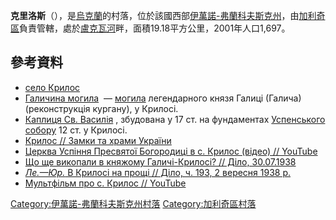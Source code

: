 {{coord|49|5|18|N|24|41|19|E|scale:30000|display=title}}

'''克里洛斯'''（{{lang-uk|Крилос}}），是[[烏克蘭|烏克蘭]]的村落，位於該國西部[[伊萬諾-弗蘭科夫斯克州|伊萬諾-弗蘭科夫斯克州]]，由[[加利奇區_(烏克蘭)|加利奇區]]負責管轄，處於[[盧克瓦河|盧克瓦河]]畔，面積19.18平方公里，2001年人口1,697。

==參考資料==
*[http://gska2.rada.gov.ua/pls/z7502/A005?rdat1=04.07.2010&rf7571=13365 село Крилос]{{dead link|date=2017年11月 |bot=InternetArchiveBot |fix-attempted=yes }}
* [http://ua.vlasenko.net/krylos/pb070359.jpg Галичина могила] {{Wayback|url=http://ua.vlasenko.net/krylos/pb070359.jpg |date=20160304025643 }} — [[могила|могила]] легендарного князя Галиці (Галича)(реконструкція кургану), у Крилосі.
* [http://ua.vlasenko.net/krylos/pb070361.jpg Каплиця Св. Василія] {{Wayback|url=http://ua.vlasenko.net/krylos/pb070361.jpg |date=20160303233827 }}, збудована у 17 ст. на фундаментах [[Успенський_собор_(Галич)|Успенського собору]] 12 ст. у Крилосі.
* [http://www.castles.com.ua/?kry Крилос // Замки та храми України] {{Wayback|url=http://www.castles.com.ua/?kry |date=20180913025928 }}
* [http://www.youtube.com/watch?v=EtBxuONecbw Церква Успіння Пресвятої Богородиці в с. Крилос (відео) // YouTube]
* [http://zbruc.eu/node/10953 Що ще викопали в княжому Галичі-Крилосі? // Діло, 30.07.1938] {{Wayback|url=http://zbruc.eu/node/10953 |date=20160604162652 }}
* [http://zbruc.eu/node/12287 ''Ле.—Юр.'' В Крилосі на прощі // Діло, ч. 193, 2 вересня 1938 р.] {{Wayback|url=http://zbruc.eu/node/12287 |date=20160304221151 }}
* [http://www.youtube.com/watch?v=EtBxuONecbw Мультфільм про с. Крилос // YouTube]

{{DEFAULTSORT:Крилос}}
[[Category:伊萬諾-弗蘭科夫斯克州村落|Category:伊萬諾-弗蘭科夫斯克州村落]]
[[Category:加利奇區村落|Category:加利奇區村落]]


{{IvanoFrankivsk-geo-stub}}